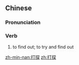 ==Chinese==
{{zh-forms}}

===Pronunciation===
{{zh-pron
|m=dǎtàn
|c=daa2 taam3
|h=pfs=tá-tham
|mn=táⁿ-thàm
|cat=v
}}

===Verb===
{{zh-verb}}

# {{lb|zh|literary}} to find out; to try and find out

[[zh-min-nan:打探]]
[[zh:打探]]
